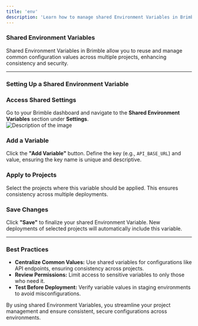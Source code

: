 ```yaml
---
title: 'env'
description: 'Learn how to manage shared Environment Variables in Brimble for secure and dynamic configurations across projects.'
---
```



### Shared Environment Variables

Shared Environment Variables in Brimble allow you to reuse and manage common configuration values across multiple projects, enhancing consistency and security.

---

### Setting Up a Shared Environment Variable

<Steps>
<Step>

### Access Shared Settings

Go to your Brimble dashboard and navigate to the **Shared Environment Variables** section under **Settings**.  
<img src="https://res.cloudinary.com/dfdilofw7/image/upload/v1718229298/Screenshot_137_jpyecf.png" width="YOUR_WIDTH_VALUE" alt="Description of the image" />

</Step>
<Step>

### Add a Variable

Click the **"Add Variable"** button. Define the key (e.g., `API_BASE_URL`) and value, ensuring the key name is unique and descriptive.

</Step>
<Step>

### Apply to Projects

Select the projects where this variable should be applied. This ensures consistency across multiple deployments.

</Step>
<Step>

### Save Changes

Click **"Save"** to finalize your shared Environment Variable. New deployments of selected projects will automatically include this variable.

</Step>
</Steps>

---

### Best Practices

- **Centralize Common Values:** Use shared variables for configurations like API endpoints, ensuring consistency across projects.  
- **Review Permissions:** Limit access to sensitive variables to only those who need it.  
- **Test Before Deployment:** Verify variable values in staging environments to avoid misconfigurations.

By using shared Environment Variables, you streamline your project management and ensure consistent, secure configurations across environments.
